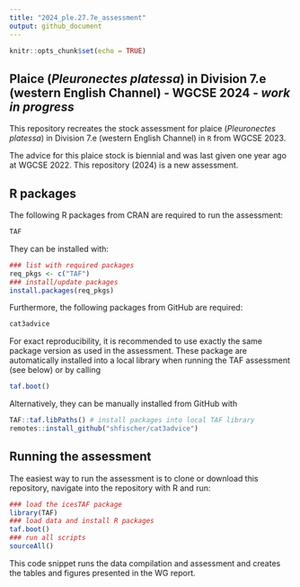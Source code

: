 ```yaml
---
title: "2024_ple.27.7e_assessment"
output: github_document
---
```


```r
knitr::opts_chunk$set(echo = TRUE)
```

## Plaice (*Pleuronectes platessa*) in Division 7.e (western English Channel) - WGCSE 2024 - ***work in progress***

This repository recreates the stock assessment for plaice (*Pleuronectes platessa*) in Division 7.e (western English Channel) in `R` from WGCSE 2023.

The advice for this plaice stock is biennial and was last given one year ago at WGCSE 2022. This repository (2024) is a new assessment.

## R packages

The following R packages from CRAN are required to run the assessment:

```r
TAF
```

They can be installed with:

```r
### list with required packages
req_pkgs <- c("TAF")
### install/update packages
install.packages(req_pkgs)
```

Furthermore, the following packages from GitHub are required:

```r
cat3advice
```

For exact reproducibility, it is recommended to use exactly the same package version as used in the assessment. These package are automatically installed into a local library when running the TAF assessment (see below) or by calling

```r
taf.boot()
```

Alternatively, they can be manually installed from GitHub with

```r
TAF::taf.libPaths() # install packages into local TAF library
remotes::install_github("shfischer/cat3advice")
```

## Running the assessment

The easiest way to run the assessment is to clone or download this repository, navigate into the repository with R and run:

```r
### load the icesTAF package
library(TAF)
### load data and install R packages
taf.boot()
### run all scripts
sourceAll()
```

This code snippet runs the data compilation and assessment and creates the tables and figures presented in the WG report.
